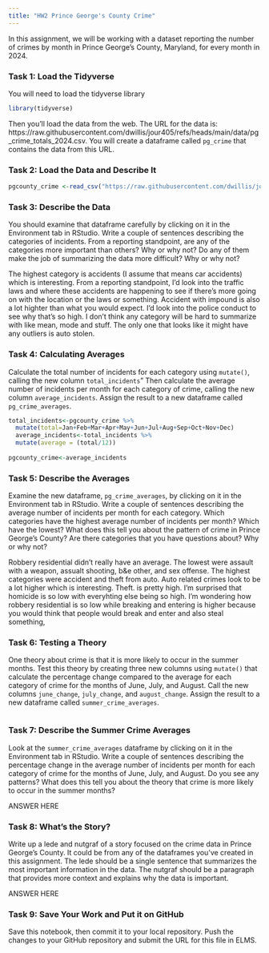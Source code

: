 ```yaml
---
title: "HW2 Prince George's County Crime"
---
```


In this assignment, we will be working with a dataset reporting the number of crimes by month in Prince George's County, Maryland, for every month in 2024. 

### Task 1: Load the Tidyverse

You will need to load the tidyverse library

```r
library(tidyverse)
```

Then you'll load the data from the web. The URL for the data is: https://raw.githubusercontent.com/dwillis/jour405/refs/heads/main/data/pg_crime_totals_2024.csv. You will create a dataframe called `pg_crime` that contains the data from this URL.

### Task 2: Load the Data and Describe It

```r
pgcounty_crime <-read_csv("https://raw.githubusercontent.com/dwillis/jour405/refs/heads/main/data/pg_crime_totals_2024.csv")
```
### Task 3: Describe the Data

You should examine that dataframe carefully by clicking on it in the Environment tab in RStudio. Write a couple of sentences describing the categories of incidents. From a reporting standpoint, are any of the categories more important than others? Why or why not? Do any of them make the job of summarizing the data more difficult? Why or why not?

The highest category is accidents (I assume that means car accidents) which is interesting. From a reporting standpoint, I'd look into the traffic laws and where these accidents are happening to see if there's more going on with the location or the laws or something. Accident with impound is also a lot highter than what you would expect. I'd look into the police conduct to see why that's so high. I don't think any category will be hard to summarize with like mean, mode and stuff. The only one that looks like it might have any outliers is auto stolen. 

### Task 4: Calculating Averages
Calculate the total number of incidents for each category using `mutate()`, calling the new column `total_incidents`"
 Then calculate the average number of incidents per month for each category of crime, calling the new column `average_incidents`. Assign the result to a new dataframe called `pg_crime_averages`.

```r
total_incidents<-pgcounty_crime %>% 
  mutate(total=Jan+Feb+Mar+Apr+May+Jun+Jul+Aug+Sep+Oct+Nov+Dec)
  average_incidents<-total_incidents %>%
  mutate(average = (total/12))
  
pgcounty_crime<-average_incidents
```

### Task 5: Describe the Averages

Examine the new dataframe, `pg_crime_averages`, by clicking on it in the Environment tab in RStudio. Write a couple of sentences describing the average number of incidents per month for each category. Which categories have the highest average number of incidents per month? Which have the lowest? What does this tell you about the pattern of crime in Prince George's County? Are there categories that you have questions about? Why or why not?

Robbery residential didn't really have an average. The lowest were assault with a weapon, assualt shooting, b&e other, and sex offense. The highest categories were accident and theft from auto. Auto related crimes look to be a lot higher which is interesting. Theft. is pretty high. I'm surprised that homicide is so low with everyhting else being so high. I'm wondering how robbery residential is so low while breaking and entering is higher because you would think that people would break and enter and also steal something,  


### Task 6: Testing a Theory

One theory about crime is that it is more likely to occur in the summer months. Test this theory by creating three new columns using `mutate()` that calculate the percentage change compared to the average for each category of crime for the months of June, July, and August. Call the new columns `june_change`, `july_change`, and `august_change`. Assign the result to a new dataframe called `summer_crime_averages`.

```r


```

### Task 7: Describe the Summer Crime Averages

Look at the `summer_crime_averages` dataframe by clicking on it in the Environment tab in RStudio. Write a couple of sentences describing the percentage change in the average number of incidents per month for each category of crime for the months of June, July, and August. Do you see any patterns? What does this tell you about the theory that crime is more likely to occur in the summer months?

ANSWER HERE

### Task 8: What's the Story?

Write up a lede and nutgraf of a story focused on the crime data in Prince George's County. It could be from any of the dataframes you've created in this assignment. The lede should be a single sentence that summarizes the most important information in the data. The nutgraf should be a paragraph that provides more context and explains why the data is important.

ANSWER HERE

### Task 9: Save Your Work and Put it on GitHub

Save this notebook, then commit it to your local repository. Push the changes to your GitHub repository and submit the URL for this file in ELMS.
